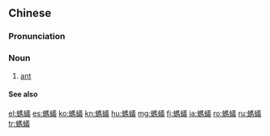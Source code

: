 {{also|蚂蚁}}
==Chinese==
{{zh-forms|s=蚂蚁}}

===Pronunciation===
{{zh-pron
|m=mǎyǐ
|c=maa5 ngai5
|g=ma3 nyi
|j=ma2 i2
|md=mā-ngiê
|w=3mo nyi
|cat=n
}}

===Noun===
{{zh-noun}}

# [[ant]] {{zh-mw|m:隻}}

====See also====
{{zh-dial}}

{{zh-cat|Advanced|Ants}}

[[el:螞蟻]]
[[es:螞蟻]]
[[ko:螞蟻]]
[[kn:螞蟻]]
[[hu:螞蟻]]
[[mg:螞蟻]]
[[fj:螞蟻]]
[[ja:螞蟻]]
[[ro:螞蟻]]
[[ru:螞蟻]]
[[tr:螞蟻]]